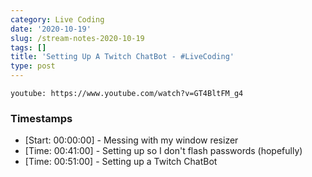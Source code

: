 ```yaml
---
category: Live Coding
date: '2020-10-19'
slug: /stream-notes-2020-10-19
tags: []
title: 'Setting Up A Twitch ChatBot - #LiveCoding'
type: post
---
```



`youtube: https://www.youtube.com/watch?v=GT4BltFM_g4`

### Timestamps

- [Start: 00:00:00] - Messing with my window resizer
- [Time: 00:41:00] - Setting up so I don't flash passwords (hopefully)
- [Time: 00:51:00] - Setting up a Twitch ChatBot